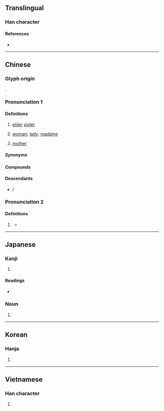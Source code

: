 {{also|姊|姉}}
{{character info}}
==Translingual==
{{stroke order}}

===Han character===
{{Han char|rn=38|rad=女|as=05|sn=8|four=47410|canj=VBM|ids=⿰女且}}

====References====
* {{Han ref|kx=0258.270|dkj=06172|dj=0524.040|hdz=21036.080|uh=59D0|ud=22992|bh=A96A|bd=43370}}

----

==Chinese==
{{zh-forms}}

===Glyph origin===
{{Han etym}}
{{Han compound|女|且|c1=s|c2=p|t1=woman|ls=psc}}.

===Pronunciation 1===
{{zh-pron
|m=jiě
|c=ze2,ze2-1
|h=pfs=chiá
|md=ciā
|mn=chiá/ché
|mn_note=chiá - literary; ché - vernacular
|mn-t=zia2/zê2
|w=2ji,2jia
|mc=y
|oc=y
|cat=n
}}
{{zh-attn-split}}

====Definitions====
{{zh-hanzi}}

# [[elder]] [[sister]]
#: {{zh-x|姐姐|elder sister}}
#: {{zh-x|姐妹|sisters}}
# [[woman]]; [[lady]]; [[madame]]
#: {{zh-x|小姐|young lady, Miss}}
# {{lb|zh|dialectal}} [[mother]]

=====Synonyms=====
{{zh-dial|姐姐}}

====Compounds====
{{zh-der|家姐|姐妹花|姐夫|小姐們兒|姨姐|師姐|千金小姐|小姐|姐妹|姐兒|阿姐|御姐|大阿姐|大姐姐|大姐|大姐頭|姐姐|空姐|林投姐|空中小姐|鳳姐|老大姐|表姐|髮姐|窯姐兒|老姐妹兒|表姐妹}}

====Descendants====
* {{desc|th|เจ๊||older sister|bor=1}} / {{l|th|เจ้||older sister}} {{q|said by Chinese race; now more general}}

===Pronunciation 2===
{{zh-pron
|m=jù
|c=geoi6
|cat=adj
}}

====Definitions====
{{zh-hanzi}}

# {{lb|zh|archaic}} {{zh-alt-form|㜘|tr=jù|[[pampered]]; [[spoiled]]}}
#* {{zh-x|恃 愛 肆 姐{jù}，不 訓 不 師。|On account of their love, I had free rein and became '''spoiled''',<br>Following neither formal tutelage nor teacher.|CL|ref={{circa2|262|short=yes}}, {{w|Ji Kang}} ({{w2|zh|嵇康}}), ''A Poem on My Indignation in Confinement'' ({{lang|zh|《幽憤詩》}}). English translation by Stephen Owen and Wendy Swartz.}}

----

==Japanese==

===Kanji===
{{ja-kanji|grade=|rs=女05}}

# {{rfdef|ja|sort=女05}}

====Readings====
* {{ja-readings
|goon=しゃ
|kanon=しゃ
|kun=あね-, あねご, ね.え-さん
}}

===Noun===
{{ja-noun|あね}}

# {{alternative form of|ja|姉}}

----

==Korean==

===Hanja===
{{ko-hanja|hangeul=저}}

# {{rfdef|ko|sort=女05}}

----

==Vietnamese==

===Han character===
{{vi-hantu|[[thư]], [[tỉ]], [[tả]]|rs=女05}}

# {{rfdef|vi|sort=女05}}